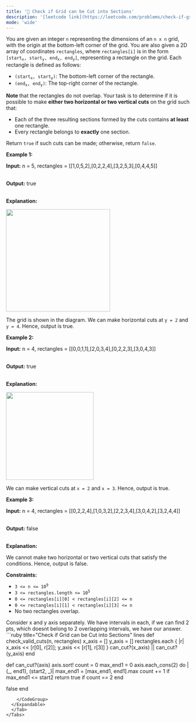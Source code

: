```yaml
---
title: '🧀 Check if Grid can be Cut into Sections'
description: '[leetcode link](https://leetcode.com/problems/check-if-grid-can-be-cut-into-sections/description/)'
mode: 'wide'
---
```

<Tabs>
  <Tab title="Question" icon="circle-question" iconType="regular">
    <Card>
      <p>You are given an integer <code>n</code> representing the dimensions of an <code>n x n</code><!-- notionvc: fa9fe4ed-dff8-4410-8196-346f2d430795 --> grid, with the origin at the bottom-left corner of the grid. You are also given a 2D array of coordinates <code>rectangles</code>, where <code>rectangles[i]</code> is in the form <code>[start<sub>x</sub>, start<sub>y</sub>, end<sub>x</sub>, end<sub>y</sub>]</code>, representing a rectangle on the grid. Each rectangle is defined as follows:</p>  <ul>  <li><code>(start<sub>x</sub>, start<sub>y</sub>)</code>: The bottom-left corner of the rectangle.</li>  <li><code>(end<sub>x</sub>, end<sub>y</sub>)</code>: The top-right corner of the rectangle.</li> </ul>  <p><strong>Note </strong>that the rectangles do not overlap. Your task is to determine if it is possible to make <strong>either two horizontal or two vertical cuts</strong> on the grid such that:</p>  <ul>  <li>Each of the three resulting sections formed by the cuts contains <strong>at least</strong> one rectangle.</li>  <li>Every rectangle belongs to <strong>exactly</strong> one section.</li> </ul>  <p>Return <code>true</code> if such cuts can be made; otherwise, return <code>false</code>.</p>   <p><strong class="example">Example 1:</strong></p>  <div class="example-block"> <p><strong>Input:</strong> <span class="example-io">n = 5, rectangles = [[1,0,5,2],[0,2,2,4],[3,2,5,3],[0,4,4,5]]</span></p>  <p><br/> <strong>Output:</strong> <span class="example-io">true</span></p>  <p><br/> <strong>Explanation:</strong></p>  <p><img alt="" src="https://assets.leetcode.com/uploads/2024/10/23/tt1drawio.png" style="width: 285px; height: 280px;" /></p>  <p>The grid is shown in the diagram. We can make horizontal cuts at <code>y = 2</code> and <code>y = 4</code>. Hence, output is true.</p> </div>  <p><strong class="example">Example 2:</strong></p>  <div class="example-block"> <p><strong>Input:</strong> <span class="example-io">n = 4, rectangles = [[0,0,1,1],[2,0,3,4],[0,2,2,3],[3,0,4,3]]</span></p>  <p><br/> <strong>Output:</strong> <span class="example-io">true</span></p>  <p><br/> <strong>Explanation:</strong></p>  <p><img alt="" src="https://assets.leetcode.com/uploads/2024/10/23/tc2drawio.png" style="width: 240px; height: 240px;" /></p>  <p>We can make vertical cuts at <code>x = 2</code> and <code>x = 3</code>. Hence, output is true.</p> </div>  <p><strong class="example">Example 3:</strong></p>  <div class="example-block"> <p><strong>Input:</strong> <span class="example-io">n = 4, rectangles = [[0,2,2,4],[1,0,3,2],[2,2,3,4],[3,0,4,2],[3,2,4,4]]</span></p>  <p><br/> <strong>Output:</strong> <span class="example-io">false</span></p>  <p><br/> <strong>Explanation:</strong></p>  <p>We cannot make two horizontal or two vertical cuts that satisfy the conditions. Hence, output is false.</p> </div>   <p><strong>Constraints:</strong></p>  <ul>  <li><code>3 &lt;= n &lt;= 10<sup>9</sup></code></li>  <li><code>3 &lt;= rectangles.length &lt;= 10<sup>5</sup></code></li>  <li><code>0 &lt;= rectangles[i][0] &lt; rectangles[i][2] &lt;= n</code></li>  <li><code>0 &lt;= rectangles[i][1] &lt; rectangles[i][3] &lt;= n</code></li>  <li>No two rectangles overlap.</li> </ul> 
    </Card>
  </Tab>
  <Tab title="Solution" icon="lightbulb" iconType="regular" >
    <Card>
      Consider x and y axis separately. We have intervals in each, if we can find 2 pts, which doesnt belong to 2 overlapping intervals, we have our answer.
    </Card>
  <Expandable title="code">
    <CodeGroup dropdown>
```ruby title="Check if Grid can be Cut into Sections" lines
def check_valid_cuts(n, rectangles)
  x_axis = []
  y_axis = []
  rectangles.each { |r| x_axis << [r[0], r[2]];  y_axis << [r[1], r[3]] }
  can_cut?(x_axis) || can_cut?(y_axis)
end

def can_cut?(axis)
  axis.sort!
  count = 0
  max_end1 = 0
  axis.each_cons(2) do |(_, end1), (start2, _)|
    max_end1 = [max_end1, end1].max
    count += 1 if max_end1 <= start2
    return true if count == 2
  end

  false
end

```
    </CodeGroup>
  </Expandable>
  </Tab>
</Tabs>